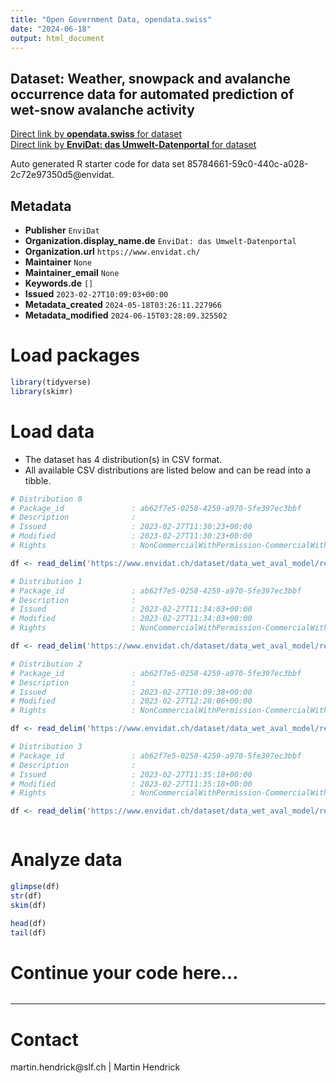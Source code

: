 ```yaml
---
title: "Open Government Data, opendata.swiss"
date: "2024-06-18"
output: html_document
---
```


## Dataset: Weather, snowpack and avalanche occurrence data for automated prediction of wet-snow avalanche activity



[Direct link by **opendata.swiss** for dataset](https://opendata.swiss/de/dataset/weather-snowpack-and-avalanche-occurrence-data-for-automated-prediction-of-wet-snow-avalanche-a)<br>
[Direct link by **EnviDat: das Umwelt-Datenportal** for dataset](https://www.envidat.ch/#/metadata/data_wet_aval_model)

Auto generated R starter code for data set 85784661-59c0-440c-a028-2c72e97350d5@envidat.

## Metadata

- **Publisher** `EnviDat`
- **Organization.display_name.de** `EnviDat: das Umwelt-Datenportal`
- **Organization.url** `https://www.envidat.ch/`
- **Maintainer** `None`
- **Maintainer_email** `None`
- **Keywords.de** `[]`
- **Issued** `2023-02-27T10:09:03+00:00`
- **Metadata_created** `2024-05-18T03:26:11.227966`
- **Metadata_modified** `2024-06-15T03:28:09.325502`


# Load packages

```r

library(tidyverse)
library(skimr)

```

# Load data

-   The dataset has 4 distribution(s) in CSV format.
-   All available CSV distributions are listed below and can be read into a tibble.

```r

# Distribution 0
# Package_id               : ab62f7e5-0258-4259-a970-5fe397ec3bbf
# Description              : 
# Issued                   : 2023-02-27T11:30:23+00:00
# Modified                 : 2023-02-27T11:30:23+00:00
# Rights                   : NonCommercialWithPermission-CommercialWithPermission-ReferenceRequired

df <- read_delim('https://www.envidat.ch/dataset/data_wet_aval_model/resource/42c796be-2f67-42d0-9cbb-ae848903be3d')

# Distribution 1
# Package_id               : ab62f7e5-0258-4259-a970-5fe397ec3bbf
# Description              : 
# Issued                   : 2023-02-27T11:34:03+00:00
# Modified                 : 2023-02-27T11:34:03+00:00
# Rights                   : NonCommercialWithPermission-CommercialWithPermission-ReferenceRequired

df <- read_delim('https://www.envidat.ch/dataset/data_wet_aval_model/resource/8c765e17-5221-4960-97f7-9683be75321d')

# Distribution 2
# Package_id               : ab62f7e5-0258-4259-a970-5fe397ec3bbf
# Description              : 
# Issued                   : 2023-02-27T10:09:38+00:00
# Modified                 : 2023-02-27T12:28:06+00:00
# Rights                   : NonCommercialWithPermission-CommercialWithPermission-ReferenceRequired

df <- read_delim('https://www.envidat.ch/dataset/data_wet_aval_model/resource/5919bf40-5bb8-4018-8b19-25927e415a16')

# Distribution 3
# Package_id               : ab62f7e5-0258-4259-a970-5fe397ec3bbf
# Description              : 
# Issued                   : 2023-02-27T11:35:18+00:00
# Modified                 : 2023-02-27T11:35:18+00:00
# Rights                   : NonCommercialWithPermission-CommercialWithPermission-ReferenceRequired

df <- read_delim('https://www.envidat.ch/dataset/data_wet_aval_model/resource/3a86f203-df30-4ff2-a2bc-94ba80063e0e')



```

# Analyze data

```r

glimpse(df)
str(df)
skim(df)

head(df)
tail(df)

```

# Continue your code here...

```r

```

------------------------------------------------------------------------

# Contact

martin.hendrick@slf.ch | Martin Hendrick
